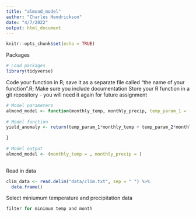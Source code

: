 ```yaml
---
title: "almond_model"
author: "Charles Hendrickson"
date: "4/7/2022"
output: html_document
---
```


```r
knitr::opts_chunk$set(echo = TRUE)
```


Packages
```r
# Load packages
library(tidyverse)
```



Code your function in R; save it as a separate file called “the name of your function”.R; Make sure you include documentation Store your R function in a git repository - you will need it again for future assignment
```r
# Model parameters 
almond_model <- function(monthly_temp, monthly_precip, temp_param_1 = -0.015, temp_param_2 = -0.0046, precip_param_1 = -0.07, precip_param_2 = 0.0043, constant = 0.28) {
  
# Model function
yield_anomaly <- return(temp_param_1*monthly_temp + temp_param_2*monthly_temp^2 + precip_param_1*monthly_precip + precip_param_2*monthly_precip^2 + constant)

}
  
# Model output
almond_model <- (monthly_temp = , monthly_precip = )
  
```


Read in data 
```r
clim_data <- read.delim("data/clim.txt", sep = " ") %>% 
  data.frame()
```

Select miniumum temperature and precipitation data
```r
filter for minimum temp and month 
```











